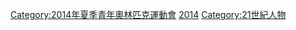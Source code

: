 [[Category:2014年夏季青年奧林匹克運動會|Category:2014年夏季青年奧林匹克運動會]]
[[Category:青年奧林匹克運動會運動員|2014]]
[[Category:21世紀人物|Category:21世紀人物]]